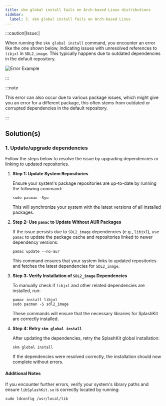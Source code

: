 ```yaml
---
title: skm global install fails on Arch-based Linux distributions
sidebar:
  label: 3. skm global install fails on Arch-based Linux
---
```



:::caution[Issue:]

When running the `skm global install` command, you encounter an error like the one shown below, indicating issues with unresolved references to `libjxl` in `SDL2_image`. This typically happens due to outdated dependencies in the default repository.

![Error Example](/images/installation/linux/arch-error.png)

:::

:::note

This error can also occur due to various package issues, which might give you an error for a different package, this often stems from outdated or corrupted dependencies in the default repository.

:::

## Solution(s)

### 1. Update/upgrade dependencies

Follow the steps below to resolve the issue by upgrading dependencies or linking to updated repositories.

<Steps>

1. **Step 1: Update System Repositories**

    Ensure your system's package repositories are up-to-date by running the following command:

    ```shell
    sudo pacman -Syu
    ```

    This will synchronize your system with the latest versions of all installed packages.

2. **Step 2: Use `pamac` to Update Without AUR Packages**

    If the issue persists due to `SDL2_image` dependencies (e.g., `libjxl`), use `pamac` to update the package cache and repositories linked to newer dependency versions:

    ```shell
    pamac update --no-aur
    ```

    This command ensures that your system links to updated repositories and fetches the latest dependencies for `SDL2_image`.

3. **Step 3: Verify Installation of `SDL2_image` Dependencies**

    To manually check if `libjxl` and other related dependencies are installed, run:

    ```shell
    pamac install libjxl
    sudo pacman -S sdl2_image
    ```

    These commands will ensure that the necessary libraries for SplashKit are correctly installed.

4. **Step 4: Retry `skm global install`**

    After updating the dependencies, retry the SplashKit global installation:

    ```shell
    skm global install
    ```

    If the dependencies were resolved correctly, the installation should now complete without errors.

</Steps>

#### Additional Notes

If you encounter further errors, verify your system's library paths and ensure `libSplashKit.so` is correctly located by running:

```shell
sudo ldconfig /usr/local/lib
```
